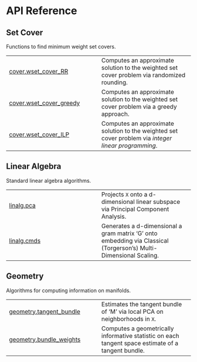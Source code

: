 # API Reference {.doc .doc-index}

## Set Cover

Functions to find minimum weight set covers.

| | |
| --- | --- |
| [cover.wset_cover_RR](cover.wset_cover_RR.qmd#geomcover.cover.wset_cover_RR) | Computes an approximate solution to the weighted set cover problem via randomized rounding. |
| [cover.wset_cover_greedy](cover.wset_cover_greedy.qmd#geomcover.cover.wset_cover_greedy) | Computes an approximate solution to the weighted set cover problem via a greedy approach. |
| [cover.wset_cover_ILP](cover.wset_cover_ILP.qmd#geomcover.cover.wset_cover_ILP) | Computes an approximate solution to the weighted set cover problem via *integer linear programming*. |

## Linear Algebra

Standard linear algebra algorithms.

| | |
| --- | --- |
| [linalg.pca](linalg.pca.qmd#geomcover.linalg.pca) | Projects `X` onto a d-dimensional linear subspace via Principal Component Analysis. |
| [linalg.cmds](linalg.cmds.qmd#geomcover.linalg.cmds) | Generates a d-dimensional a gram matrix 'G' onto  embedding via Classical (Torgerson's) Multi-Dimensional Scaling. |

## Geometry

Algorithms for computing information on manifolds.

| | |
| --- | --- |
| [geometry.tangent_bundle](geometry.tangent_bundle.qmd#geomcover.geometry.tangent_bundle) | Estimates the tangent bundle of 'M' via local PCA on neighborhoods in `X`. |
| [geometry.bundle_weights](geometry.bundle_weights.qmd#geomcover.geometry.bundle_weights) | Computes a geometrically informative statistic on each tangent space estimate of a tangent bundle. |